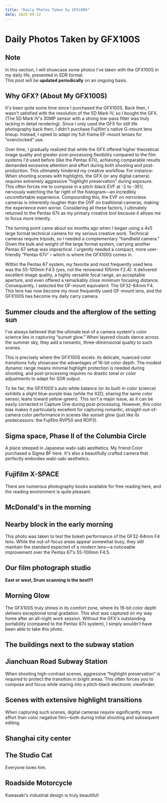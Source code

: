 ```yaml
---
title: "Daily Photos Taken by GFX100S"
date: 2025-09-22
---
```


# Daily Photos Taken by GFX100S



## Note
In this section, I will showcase some photos I've taken with the GFX100S in my daily life, presented in SDR format.  
This post will be **updated periodically** on an ongoing basis.   

## Why GFX? (About My GFX100S)
It's been quite some time since I purchased the GFX100S. Back then, I wasn't satisfied with the resolution of the 5D Mark IV, so I bought the GFX. (The 5D Mark IV's 30MP sensor with a strong low-pass filter was truly lacking in detail rendering). Since I only used the GFX for still life photography back then, I didn't purchase Fujifilm's native G-mount lens lineup. Instead, I opted to adapt my full-frame EF-mount lenses for “overclocked” use.  

Over time, I gradually realized that while the GFX offered higher theoretical image quality and greater post-processing flexibility compared to the film systems I'd used before (like the Pentax 67ii), achieving comparable results demanded excessive attention and effort during both shooting and post-production. This ultimately hindered my creative workflow. For instance: When shooting scenes with highlights, the GFX (or any digital camera) requires extremely aggressive “highlight preservation” during exposure. This often forces me to compose in a pitch-black EVF at -2 to -3EV, nervously watching the far right of the histogram—an incredibly uncomfortable experience. Compounding this, the EVF on mirrorless cameras is inherently rougher than the OVF on traditional cameras, making the experience even worse. Considering all these factors, I ultimately returned to the Pentax 67ii as my primary creative tool because it allows me to focus more intently.  

The turning point came about six months ago when I began using a 4x5 large format technical camera for my serious creative work. Technical cameras require tripods, so I needed a complementary “handheld camera.” Given the bulk and weight of the large format system, carrying another Pentax 67 setup was impractical. I urgently needed a compact, more user-friendly “Pentax 67ii” – which is where the GFX100S comes in.  

Within the Pentax 67 system, my favorite and most frequently used lens was the 55-100mm F4.5 (yes, not the renowned 105mm F2.4). It delivered excellent image quality, a highly versatile focal range, an acceptable aperture, and even offered a remarkably close minimum focusing distance. Consequently, I selected the GF-mount equivalent: The GF32-64mm F4. This lens has now become my most frequently used GF-mount lens, and the GFX100S has become my daily carry camera.  



## Summer clouds and the afterglow of the setting sun
I've always believed that the ultimate test of a camera system's color science lies in capturing “sunset glow.” When layered clouds dance across the summer sky, they add a romantic, three-dimensional quality to such scenes.  

This is precisely where the GFX100S excels: its delicate, nuanced color transitions fully showcase the advantages of 16-bit color depth. The modest dynamic range means minimal highlight protection is needed during shooting, and post-processing requires no drastic tonal or color adjustments to adapt for SDR output.  

To be fair, the GFX100S's auto white balance (or its built-in color science) exhibits a slight blue-purple bias (while the X2D, sharing the same color sensor, leans toward yellow-green). This isn't a major issue, as it can be easily corrected in Capture One during post-processing. However, this color bias makes it particularly excellent for capturing romantic, straight-out-of-camera color performance in scenes like sunset glow (just like its predecessors: the Fujifilm RVP50 and RDP3).  

<Photo src={_DSF6994} lqip={_DSF6994LQ} json={_DSF6994JSON} />
<Photo src={_DSF7025} lqip={_DSF7025LQ} json={_DSF7025JSON} />

## Sigma space, Phase II of the Columbia Circle
A place steeped in Japanese wabi-sabi aesthetics. My friend Color purchased a Sigma BF here. It's also a beautifully crafted camera that perfectly embodies wabi-sabi aesthetics.  

<Photo src={_DSF7539} lqip={_DSF7539LQ} json={_DSF7539JSON} />
<Photo src={_DSF7046} lqip={_DSF7046LQ} json={_DSF7046JSON} />
<Photo src={_DSF7048} lqip={_DSF7048LQ} json={_DSF7048JSON} />
<Photo src={_DSF7067} lqip={_DSF7067LQ} json={_DSF7067JSON} />
<Photo src={_DSF7071} lqip={_DSF7071LQ} json={_DSF7071JSON} />
<Photo src={_DSF7076} lqip={_DSF7076LQ} json={_DSF7076JSON} />

## Fujifilm X-SPACE
There are numerous photography books available for free reading here, and the reading environment is quite pleasant.  

<Photo src={_DSF7088} lqip={_DSF7088LQ} json={_DSF7088JSON} />

## McDonald's in the morning
<Photo src={_DSF7166} lqip={_DSF7166LQ} json={_DSF7166JSON} />

## Nearby block in the early morning
This photo was taken to test the bokeh performance of the GF32-64mm F4 lens. While the out-of-focus areas appear somewhat busy, they still maintain the standard expected of a modern lens—a noticeable improvement over the Pentax 67's 55-100mm F4.5.  

<Photo src={_DSF7183} lqip={_DSF7183LQ} json={_DSF7183JSON} />
<Photo src={_DSF7195} lqip={_DSF7195LQ} json={_DSF7195JSON} />

## Our film photograph studio
**East or west, Drum scanning is the best!!!**  

<Photo src={_DSF7225} lqip={_DSF7225LQ} json={_DSF7225JSON} />
<Photo src={_DSF7233} lqip={_DSF7233LQ} json={_DSF7233JSON} />
<Photo src={_DSF7237} lqip={_DSF7237LQ} json={_DSF7237JSON} />
<Photo src={_DSF7242} lqip={_DSF7242LQ} json={_DSF7242JSON} />
<Photo src={_DSF7252} lqip={_DSF7252LQ} json={_DSF7252JSON} />
<Photo src={_DSF7254} lqip={_DSF7254LQ} json={_DSF7254JSON} />

## Morning Glow
The GFX100S truly shines in its comfort zone, where its 16-bit color depth delivers exceptional tonal gradation. This shot was captured on my way home after an all-night work session. Without the GFX's outstanding portability (compared to the Pentax 67ii system), I simply wouldn't have been able to take this photo.  

<Photo src={_DSF7277} lqip={_DSF7277LQ} json={_DSF7277JSON} />

## The buildings next to the subway station
<Photo src={_DSF7294} lqip={_DSF7294LQ} json={_DSF7294JSON} />

## Jianchuan Road Subway Station
When shooting high-contrast scenes, aggressive “highlight preservation” is required to protect the transition in bright areas. This often forces you to compose and focus while staring into a pitch-black electronic viewfinder.  

<Photo src={_DSF7461} lqip={_DSF7461LQ} json={_DSF7461JSON} />
<Photo src={_DSF7465} lqip={_DSF7465LQ} json={_DSF7465JSON} />

## Scenes with extensive highlight transitions
When capturing such scenes, digital cameras require significantly more effort than color negative film—both during initial shooting and subsequent editing.  

<Photo src={_DSF7440} lqip={_DSF7440LQ} json={_DSF7440JSON} />
<Photo src={_DSF7442} lqip={_DSF7442LQ} json={_DSF7442JSON} />
<Photo src={_DSF7449} lqip={_DSF7449LQ} json={_DSF7449JSON} />
<Photo src={_DSF7459} lqip={_DSF7459LQ} json={_DSF7459JSON} />

## Shanghai city center
<Photo src={_DSF7315} lqip={_DSF7315LQ} json={_DSF7315JSON} />
<Photo src={_DSF7317} lqip={_DSF7317LQ} json={_DSF7317JSON} />
<Photo src={_DSF7329} lqip={_DSF7329LQ} json={_DSF7329JSON} />
<Photo src={_DSF7469} lqip={_DSF7469LQ} json={_DSF7469JSON} />
<Photo src={_DSF7470} lqip={_DSF7470LQ} json={_DSF7470JSON} />
<Photo src={_DSF7486} lqip={_DSF7486LQ} json={_DSF7486JSON} />
<Photo src={_DSF7499} lqip={_DSF7499LQ} json={_DSF7499JSON} />
<Photo src={_DSF7519} lqip={_DSF7519LQ} json={_DSF7519JSON} />

## The Studio Cat
Everyone loves him.  

<Photo src={_DSF7403} lqip={_DSF7403LQ} json={_DSF7403JSON} />
<Photo src={_DSF7421} lqip={_DSF7421LQ} json={_DSF7421JSON} />

## Roadside Motorcycle
Kawasaki's industrial design is truly beautiful!  

<Photo src={_DSF7436} lqip={_DSF7436LQ} json={_DSF7436JSON} />

